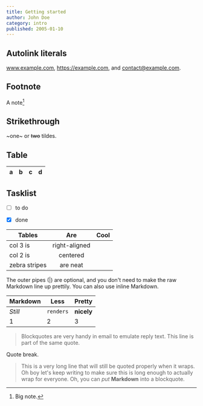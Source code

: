 ```yaml
---
title: Getting started
author: John Doe
category: intro
published: 2005-01-10
---
```


## Autolink literals

www.example.com, https://example.com, and contact@example.com.

## Footnote

A note[^1]

[^1]: Big note.

## Strikethrough

~one~ or ~~two~~ tildes.

## Table

| a | b  |  c |  d  |
| - | :- | -: | :-: |

## Tasklist

* [ ] to do
* [x] done


| Tables        | Are           | Cool  |
| ------------- |:-------------:| -----:|
| col 3 is      | right-aligned |  |
| col 2 is      | centered      |    |
| zebra stripes | are neat      |     |

The outer pipes (|) are optional, and you don't need to make the raw Markdown line up prettily. You can also use inline Markdown.

Markdown | Less | Pretty
--- | --- | ---
*Still* | `renders` | **nicely**
1 | 2 | 3



> Blockquotes are very handy in email to emulate reply text.
> This line is part of the same quote.

Quote break.

> This is a very long line that will still be quoted properly when it wraps. Oh boy let's keep writing to make sure this is long enough to actually wrap for everyone. Oh, you can *put* **Markdown** into a blockquote.
